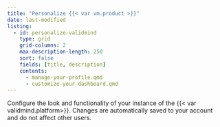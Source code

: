 ```yaml
---
title: "Personalize {{< var vm.product >}}"
date: last-modified
listing:
  - id: personalize-validmind
    type: grid
    grid-columns: 2
    max-description-length: 250
    sort: false
    fields: [title, description]
    contents:
      - manage-your-profile.qmd
      - customize-your-dashboard.qmd
---
```


Configure the look and functionality of your instance of the {{< var validmind.platform>}}. Changes are automatically saved to your account and do not affect other users.

:::{personalize-validmind}
:::